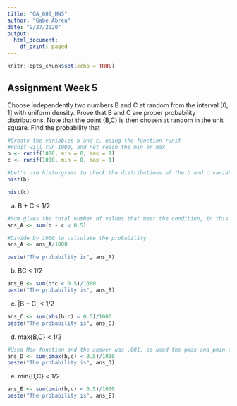 ```yaml
---
title: "GA_605_HW5"
author: "Gabe Abreu"
date: "9/27/2020"
output:
  html_document:
    df_print: paged
---
```


```r
knitr::opts_chunk$set(echo = TRUE)
```

## Assignment Week 5

Choose independently two numbers B and C at random from the interval [0, 1] with
uniform density. Prove that B and C are proper probability distributions.
Note that the point (B,C) is then chosen at random in the unit square.
Find the probability that

```r
#Create the variables b and c, using the function runif
#runif will run 1000, and not reach the min or max 
b <- runif(1000, min = 0, max = 1)
c <- runif(1000, min = 0, max = 1)

#Let's use historgrams to check the distributions of the b and c variables, both are about evenly distributed
hist(b)

hist(c)
```

(a) B + C < 1/2

```r
#Sum gives the total number of values that meet the condition, in this case values below 0.5
ans_A <- sum(b + c < 0.5)

#Divide by 1000 to calculate the probability
ans_A <- ans_A/1000

paste("The probability is", ans_A)
```

(b) BC < 1/2
```r
ans_B <- sum(b*c < 0.5)/1000
paste("The probability is", ans_B)
```

(c) |B − C| < 1/2
```r
ans_C <- sum(abs(b-c) < 0.5)/1000
paste("The probability is", ans_C)
```

(d) max{B,C} < 1/2
```r
#Used Max function and the answer was .001, so used the pmax and pmin functions
ans_D <- sum(pmax(b,c) < 0.5)/1000
paste("The probability is", ans_D)
```

(e) min{B,C} < 1/2
```r
ans_E <- sum(pmin(b,c) < 0.5)/1000
paste("The probability is", ans_E)
```


